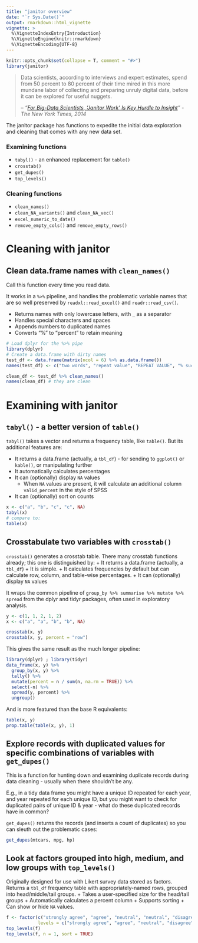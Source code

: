 ```yaml
---
title: "janitor overview"
date: "`r Sys.Date()`"
output: rmarkdown::html_vignette
vignette: >
  %\VignetteIndexEntry{Introduction}
  %\VignetteEngine{knitr::rmarkdown}
  %\VignetteEncoding{UTF-8}
---
```


```r
knitr::opts_chunk$set(collapse = T, comment = "#>")
library(janitor)
```

>Data scientists, according to interviews and expert estimates, spend from 50 percent to 80 percent of their time mired in this more mundane labor of collecting and preparing unruly digital data, before it can be explored for useful nuggets.
>
> -- *"[For Big-Data Scientists, 'Janitor Work' Is Key Hurdle to Insight](http://www.nytimes.com/2014/08/18/technology/for-big-data-scientists-hurdle-to-insights-is-janitor-work.html)" - The New York Times, 2014*

The janitor package has functions to expedite the initial data exploration and cleaning that comes with any new data set.

### Examining functions
* `tabyl()` - an enhanced replacement for `table()`
* `crosstab()`
* `get_dupes()`
* `top_levels()`

### Cleaning functions
* `clean_names()`
* `clean_NA_variants()` and `clean_NA_vec()`
* `excel_numeric_to_date()`
* `remove_empty_cols()` and `remove_empty_rows()`

# Cleaning with janitor
## Clean data.frame names with `clean_names()`
Call this function every time you read data.

It works in a `%>%` pipeline, and handles the problematic variable names that are so well preserved by `readxl::read_excel()` and `readr::read_csv()`.

+ Returns names with only lowercase letters, with `_` as a separator
+ Handles special characters and spaces
+ Appends numbers to duplicated names
+ Converts "%" to "percent" to retain meaning

```r
# Load dplyr for the %>% pipe
library(dplyr)
# Create a data.frame with dirty names
test_df <- data.frame(matrix(ncol = 6) %>% as.data.frame())
names(test_df) <- c("two words", "repeat value", "REPEAT VALUE", "% successful (2009)",  "abc@!*", "")

clean_df <- test_df %>% clean_names()
names(clean_df) # they are clean
```


# Examining with janitor
## `tabyl()` - a better version of `table()`
`tabyl()` takes a vector and returns a frequency table, like `table()`. But its additional features are:

+ It returns a data.frame (actually, a `tbl_df`) - for sending to `ggplot()` or `kable()`, or manipulating further
+ It automatically calculates percentages
+ It can (optionally) display `NA` values
    + When `NA` values are present, it will calculate an additional column `valid_percent` in the style of SPSS
+ It can (optionally) sort on counts

```r
x <- c("a", "b", "c", "c", NA)
tabyl(x)
# compare to:
table(x)
```

## Crosstabulate two variables with `crosstab()`
`crosstab()` generates a crosstab table.  There many crosstab functions already; this one is distinguished by:
+ It returns a data.frame (actually, a `tbl_df`)
+ It is simple.
    + It calculates frequencies by default but can calculate row, column, and table-wise percentages.
    + It can (optionally) display `NA` values

It wraps the common pipeline of `group_by %>% summarise %>% mutate %>% spread` from the dplyr and tidyr packages, often used in exploratory analysis.

```r
y <- c(1, 1, 2, 1, 2)
x <- c("a", "a", "b", "b", NA)

crosstab(x, y)
crosstab(x, y, percent = "row")
```
This gives the same result as the much longer pipeline:
```r
library(dplyr) ; library(tidyr)
data_frame(x, y) %>%
  group_by(x, y) %>%
  tally() %>%
  mutate(percent = n / sum(n, na.rm = TRUE)) %>%
  select(-n) %>%
  spread(y, percent) %>%
  ungroup()
```
And is more featured than the base R equivalents:
```r
table(x, y)
prop.table(table(x, y), 1)
```

## Explore records with duplicated values for specific combinations of variables with `get_dupes()`
This is a function for hunting down and examining duplicate records during data cleaning - usually when there shouldn't be any.

E.g., in a tidy data frame you might have a unique ID repeated for each year, and year repeated for each unique ID, but you might want to check for duplicated pairs of unique ID & year - what do these duplicated records have in common?

`get_dupes()` returns the records (and inserts a count of duplicates) so you can sleuth out the problematic cases:
```r
get_dupes(mtcars, mpg, hp)
```

## Look at factors grouped into high, medium, and low groups with `top_levels()`

Originally designed for use with Likert survey data stored as factors.  Returns a `tbl_df` frequency table with appropriately-named rows, grouped into head/middle/tail groups.
+ Takes a user-specified size for the head/tail groups
+ Automatically calculates a percent column
+ Supports sorting
+ Can show or hide `NA` values.

```r
f <- factor(c("strongly agree", "agree", "neutral", "neutral", "disagree", "strongly agree"),
            levels = c("strongly agree", "agree", "neutral", "disagree", "strongly disagree"))
top_levels(f)
top_levels(f, n = 1, sort = TRUE)
```
